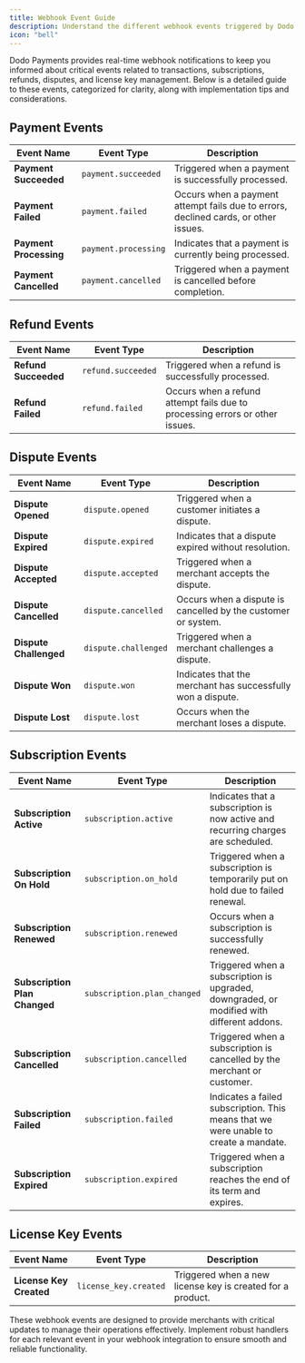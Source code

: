 ```yaml
---
title: Webhook Event Guide
description: Understand the different webhook events triggered by Dodo Payments during payment, refund, subscription, dispute, and license key activities
icon: "bell"
---
```


Dodo Payments provides real-time webhook notifications to keep you informed about critical events related to transactions, subscriptions, refunds, disputes, and license key management. Below is a detailed guide to these events, categorized for clarity, along with implementation tips and considerations.

## **Payment Events**

| **Event Name**           | **Event Type**           | **Description**                                                                 |
|--------------------------|--------------------------|---------------------------------------------------------------------------------|
| **Payment Succeeded**    | `payment.succeeded`      | Triggered when a payment is successfully processed.                             |
| **Payment Failed**       | `payment.failed`         | Occurs when a payment attempt fails due to errors, declined cards, or other issues. |
| **Payment Processing**   | `payment.processing`     | Indicates that a payment is currently being processed.                          |
| **Payment Cancelled**    | `payment.cancelled`      | Triggered when a payment is cancelled before completion.                        |


## **Refund Events**

| **Event Name**           | **Event Type**           | **Description**                                                                 |
|--------------------------|--------------------------|---------------------------------------------------------------------------------|
| **Refund Succeeded**     | `refund.succeeded`       | Triggered when a refund is successfully processed.                              |
| **Refund Failed**        | `refund.failed`          | Occurs when a refund attempt fails due to processing errors or other issues.    |


## **Dispute Events**

| **Event Name**           | **Event Type**           | **Description**                                                                 |
|--------------------------|--------------------------|---------------------------------------------------------------------------------|
| **Dispute Opened**       | `dispute.opened`         | Triggered when a customer initiates a dispute.                                  |
| **Dispute Expired**      | `dispute.expired`        | Indicates that a dispute expired without resolution.                            |
| **Dispute Accepted**     | `dispute.accepted`       | Triggered when a merchant accepts the dispute.                                  |
| **Dispute Cancelled**    | `dispute.cancelled`      | Occurs when a dispute is cancelled by the customer or system.                   |
| **Dispute Challenged**   | `dispute.challenged`     | Triggered when a merchant challenges a dispute.                                 |
| **Dispute Won**          | `dispute.won`            | Indicates that the merchant has successfully won a dispute.                     |
| **Dispute Lost**         | `dispute.lost`           | Occurs when the merchant loses a dispute.                                       |


## **Subscription Events**

| **Event Name**           | **Event Type**           | **Description**                                                                 |
|--------------------------|--------------------------|---------------------------------------------------------------------------------|
| **Subscription Active**  | `subscription.active`    | Indicates that a subscription is now active and recurring charges are scheduled.|
| **Subscription On Hold** | `subscription.on_hold`   | Triggered when a subscription is temporarily put on hold due to failed renewal. |
| **Subscription Renewed** | `subscription.renewed`   | Occurs when a subscription is successfully renewed.                              |                                         |
| **Subscription Plan Changed** | `subscription.plan_changed` | Triggered when a subscription is upgraded, downgraded, or modified with different addons. |
| **Subscription Cancelled** | `subscription.cancelled` | Triggered when a subscription is cancelled by the merchant or customer.         |
| **Subscription Failed**  | `subscription.failed`    |  Indicates a failed subscription. This means that we were unable to create a mandate. |
| **Subscription Expired** | `subscription.expired`   | Triggered when a subscription reaches the end of its term and expires.          |


## **License Key Events**

| **Event Name**           | **Event Type**           | **Description**                                                                 |
|--------------------------|--------------------------|---------------------------------------------------------------------------------|
| **License Key Created**  | `license_key.created`    | Triggered when a new license key is created for a product.                      |



These webhook events are designed to provide merchants with critical updates to manage their operations effectively. Implement robust handlers for each relevant event in your webhook integration to ensure smooth and reliable functionality.

